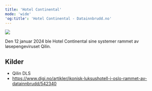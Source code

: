 ```yaml
---
title: 'Hotel Continental'
mode: 'wide'
'og:title': 'Hotel Continental - Datainnbrudd.no'
---
```


<Frame>
<img src="/images/hotel-continental.png" noZoom/>
</Frame>

Den 12 januar 2024 ble Hotel Continental sine systemer rammet av løsepengeviruset Qilin.



## Kilder
- Qilin DLS
- https://www.digi.no/artikler/ikonisk-luksushotell-i-oslo-rammet-av-datainnbrudd/542340
